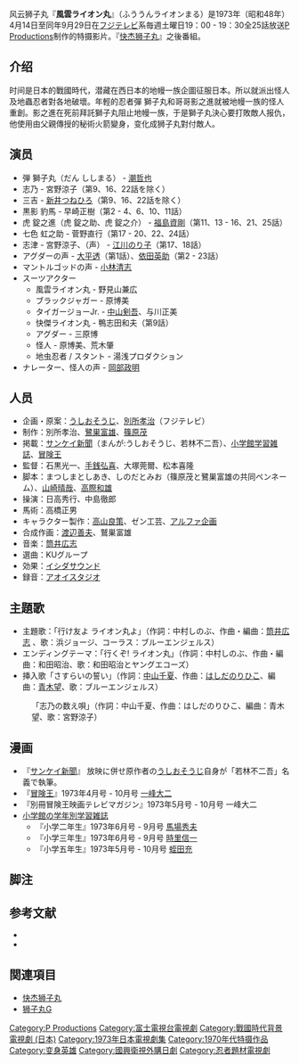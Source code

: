 风云狮子丸『'''風雲ライオン丸'''』（ふううんライオンまる）是1973年（昭和48年）4月14日至同年9月29日在[[フジテレビジョン|フジテレビ]]系毎週土曜日19：00 - 19：30全25話放送[[P_Productions|P Productions]]制作的特摄影片。『[[快杰狮子丸|快杰狮子丸]]』之後番組。
==介绍==
时间是日本的戰國時代，潜藏在西日本的地幔一族企圖征服日本。所以就派出怪人及地蟲忍者對各地破壞。年輕的忍者彈 獅子丸和哥哥影之進就被地幔一族的怪人重創。影之進在死前拜託獅子丸阻止地幔一族，于是獅子丸決心要打敗敵人报仇，他使用由父親傳授的秘術火箭變身，变化成狮子丸對付敵人。
==演员==
* 弾 獅子丸（だん ししまる） - [[潮哲也|潮哲也]]
* 志乃 - 宮野涼子（第9、16、22話を除く）
* 三吉 - [[新井つねひろ|新井つねひろ]]（第9、16、22話を除く）
* 黒影 豹馬 - 早崎正樹（第2 - 4、6、10、11話）
* 虎 錠之進（虎 錠之助、虎 錠之介） - [[福島資剛|福島資剛]]（第11、13 - 16、21、25話）
* 七色 虹之助 - 菅野直行（第17 - 20、22、24話）
* 志津 - 宮野涼子、（声） - [[江川のり子|江川のり子]]（第17、18話）
* アグダーの声 - [[大平透|大平透]]（第1話）、[[依田英助|依田英助]]（第2 - 23話）
* マントルゴッドの声 - [[小林清志|小林清志]]
* スーツアクター
** 風雲ライオン丸 - 野見山兼広
** ブラックジャガー - 原博美
** タイガージョーJr. - [[薩摩剣八郎|中山剣吾]]、与川正美
** 快傑ライオン丸 - 鴨志田和夫（第9話）
** アグダー - 三原博
** 怪人 - 原博美、荒木肇
** 地虫忍者 / スタント - 湯浅プロダクション
* ナレーター、怪人の声 - [[岡部政明|岡部政明]]
==人员==
* 企画・原案：[[うしおそうじ|うしおそうじ]]、[[別所孝治|別所孝治]]（フジテレビ）
* 制作：別所孝治、[[うしおそうじ|鷺巣富雄]]、[[篠原茂|篠原茂]]
* 掲載：[[産経新聞|サンケイ新聞]]（まんが:うしおそうじ、若林不二吾）、[[小学館の学年別学習雑誌|小学館学習雑誌]]、[[冒険王_(漫画雑誌)|冒険王]]
* 監督：石黒光一、[[手銭弘喜|手銭弘喜]]、大塚莞爾、松本喜隆
* 脚本：まつしまとしあき、しのだとみお（篠原茂と鷺巣富雄の共同ペンネーム）、[[山崎晴哉|山崎晴哉]]、[[高際和雄|高際和雄]]
* 操演：日高秀行、中島徹郎
* 馬術：高橋正男
* キャラクター製作：[[高山良策|高山良策]]、ゼン工芸、[[アルファ企画|アルファ企画]]
* 合成作画：[[渡辺善夫|渡辺善夫]]、鷲巣富雄
* 音楽：[[筒井広志|筒井広志]]
* 選曲：KUグループ
* 効果：[[フィズサウンドクリエイション|イシダサウンド]]
* 録音：[[アオイスタジオ|アオイスタジオ]]
== 主題歌 ==
* 主題歌：「行け友よ ライオン丸よ」（作詞：中村しのぶ、作曲・編曲：[[筒井広志|筒井広志]] 、歌：浜ジョージ、コーラス：ブルーエンジェルス）
* エンディングテーマ：「行くぞ! ライオン丸」（作詞：中村しのぶ、作曲・編曲：和田昭治、歌：和田昭治とヤングエコーズ）
* 挿入歌「さすらいの誓い」（作詞：[[中山千夏|中山千夏]]、作曲：[[はしだのりひこ|はしだのりひこ]]、編曲：[[青木望|青木望]]、歌：ブルーエンジェルス）
:「志乃の数え唄」（作詞：中山千夏、作曲：はしだのりひこ、編曲：青木望、歌：宮野涼子）
== 漫画 ==
* 『[[産経新聞|サンケイ新聞]]』 放映に併せ原作者の[[うしおそうじ|うしおそうじ]]自身が「若林不二吾」名義で執筆。
* 『[[冒険王_(漫画雑誌)|冒険王]]』1973年4月号 - 10月号 [[一峰大二|一峰大二]]
* 『別冊冒険王映画テレビマガジン』1973年5月号 - 10月号 一峰大二
* [[小学館の学年別学習雑誌|小学館の学年別学習雑誌]]
** 『小学二年生』1973年6月号 - 9月号 [[馬場秀夫|馬場秀夫]]
** 『小学三年生』1973年6月号 - 9月号 [[時里信一|時里信一]]
** 『小学五年生』1973年5月号 - 10月号 [[蛭田充|蛭田充]]
== 脚注 ==
{{Reflist}}
== 参考文献 ==
* {{Cite book|language=ja 
|date = 1990-11-30 
|title = [[全怪獣怪人|全怪獣怪人]] 
|publisher = [[勁文社|勁文社]] 
|volume = 下巻 
|id=C0676 
|isbn = 4-7669-1209-8 
|ref = {{SfnRef|全怪獣怪人 下|1990}}
}}
* {{Cite book|language=ja 
|others = 監修 金田益実
|date = 1998-05-30
|title = [[宇宙船_(雑誌)|宇宙船]]SPECIAL ’70年代特撮ヒーロー全集 
|publisher = [[朝日ソノラマ|朝日ソノラマ]] 
|isbn = 4-257-03533-1 
|ref = {{SfnRef|宇宙船SPECIAL|1998}}
}}
==関連項目==
*[[快杰狮子丸|快杰狮子丸]]
*[[狮子丸G|狮子丸G]]

{{DEFAULTSORT:Fuun Raion Maru}}
[[Category:P_Productions|Category:P Productions]]
[[Category:富士電視台電視劇|Category:富士電視台電視劇]]
[[Category:戰國時代背景電視劇_(日本)|Category:戰國時代背景電視劇 (日本)]]
[[Category:1973年日本電視劇集|Category:1973年日本電視劇集]]
[[Category:1970年代特摄作品|Category:1970年代特摄作品]]
[[Category:变身英雄|Category:变身英雄]]
[[Category:國興衛視外購日劇|Category:國興衛視外購日劇]]
[[Category:忍者題材電視劇|Category:忍者題材電視劇]]